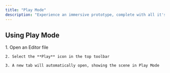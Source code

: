 ```yaml
---
title: "Play Mode"
description: "Experience an immersive prototype, complete with all it's animations and interactions."
---
```


## Using Play Mode

<AccordionGroup>
  <Accordion title="Entering Play Mode" defaultOpen={false}>
    1. Open an Editor file

    2. Select the **Play** icon in the top toolbar

    3. A new tab will automatically open, showing the scene in Play Mode
  </Accordion>

  <Accordion title="New Accordion" defaultOpen="false" />
</AccordionGroup>

##
